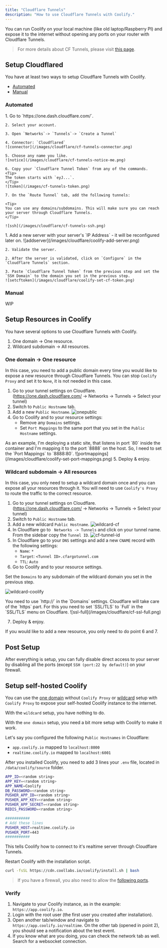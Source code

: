 ```yaml
---
title: "Cloudflare Tunnels"
description: "How to use Cloudflare Tunnels with Coolify."
---
```


You can run Coolify on your local machine (like old laptop/Raspberry PI) and expose it to the internet without opening any ports on your router with Cloudflare Tunnels.

> For more details about CF Tunnels, please visit [this page](https://developers.cloudflare.com/cloudflare-one/connections/connect-networks/).

## Setup Cloudflared

You have at least two ways to setup Cloudflare Tunnels with Coolify.

- [Automated](#automated)
- [Manual](#manual)

### Automated
<Steps>
  <Step title="Setup Tunnels on Cloudflare">
    1. Go to `https://one.dash.cloudflare.com/`.

    2. Select your account.

    3. Open `Networks`-> `Tunnels`-> `Create a Tunnel`

    4. Connector: `Cloudflared`
    ![connector](/images/cloudflare/cf-tunnels-connector.png)

    5. Choose any name you like.
    ![notice](/images/cloudflare/cf-tunnels-notice-me.png)

    6. Copy your `Cloudflare Tunnel Token` from any of the commands.
    <Tip>
    The token starts with `eyJ...`.
    </Tip>
    ![token](/images/cf-tunnels-token.png)

    7. On the `Route Tunnel` tab, add the following tunnels:
    
    <Tip>
    You can use any domains/subdomains. This will make sure you can reach your server through Cloudflare Tunnels.
    </Tip>
    
    ![ssh](/images/cloudflare/cf-tunnels-ssh.png)
  </Step>
    <Step title="Setup Tunnels on Coolify">
    1. Add a new server with your server's `IP Address` - it will be reconfigured later on.
    ![addserver](/images/cloudflare/coolify-add-server.png)

    2. Validate the server.

    2. After the server is validated, click on `Configure` in the `Cloudflare Tunnels` section.

    3. Paste `Cloudflare Tunnel Token` from the previous step and set the `SSH Domain` to the domain you set in the previous step.
    ![setcftoken](/images/cloudflare/coolify-set-cf-token.png)
  </Step>
  </Steps>

### Manual
WIP

## Setup Resources in Coolify

You have several options to use Cloudflare Tunnels with Coolify.
1. One domain -> One resource.
2. Wildcard subdomain -> All resources.

### One domain -> One resource

In this case, you need to add a public domain every time you would like to expose a new resource through Cloudflare Tunnels.
<Tip>
 You can stop `Coolify Proxy` and set it to `None`, it is not needed in this case.
</Tip>

1. Go to your tunnel settings on Cloudflare. (https://one.dash.cloudflare.com/ -> Networks -> Tunnels -> Select your tunnel)
2. Switch to `Public Hostname` tab.
3. Add a new `Public Hostname`.
![onepublic](/images/cloudflare/cf-one-public-hostname.png)
4. Go to Coolify and to your resource settings:
    - Remove any `Domains` settings.
    - Set `Port Mappings` to the same port that you set in the `Public Hostname` settings.
<Tip>
As an example, I'm deploying a static site, that listens in port `80` inside the container and I'm mapping it to the port `8888` on the host. So, I need to set the `Port Mappings` to `8888:80`.
![portmappings](/images/cloudflare/coolify-set-port-mappings.png)
</Tip>
5. Deploy & enjoy.


### Wildcard subdomain -> All resources
In this case, you only need to setup a wildcard domain once and you can expose all your resources through it.
<Warning>
 You will need to use `Coolify's Proxy` to route the traffic to the correct resource.
</Warning>

1. Go to your tunnel settings on Cloudflare. (https://one.dash.cloudflare.com/ -> Networks -> Tunnels -> Select your tunnel)
2. Switch to `Public Hostname` tab.
3. Add a new wildcard `Public Hostname`.
![wildcard-cf](/images/cloudflare/cf-wildcard-public-hostname.png)
4. In Cloudflare go to ` Networks -> Tunnels` and click on your tunnel name. From the sidebar copy the `Tunnel ID`.
![cf-tunnel-id](/images/cloudflare/cf-tunnel-id.png)
5. In Cloudflare go to your `DNS` settings and add a new `CNAME` record with the following settings:
    - `Name`: `*`
    - `Target`: `<Tunnel ID>.cfargotunnel.com`
    - `TTL`: `Auto` 
6. Go to Coolify and to your resource settings.
    
Set the `Domains` to any subdomain of the wildcard domain you set in the previous step.

![wildcard-coolify](/images/cloudflare/coolify-set-domains.png)


<Warning>
You need to use `http://` in the `Domains` settings. Cloudflare will take care of the `https` part.
For this you need to set `SSL/TLS` to `Full` in the `SSL/TLS` menu on Cloudflare.
![ssl-full](/images/cloudflare/cf-ssl-full.png)

</Warning>

7. Deploy & enjoy.

<Tip>
If you would like to add a new resource, you only need to do point 6 and 7.
</Tip>


## Post Setup
After everything is setup, you can fully disable direct access to your server by disabling all the ports (except `SSH (port:22 by default)`) on your firewall.


## Setup self-hosted Coolify

You can use the [one domain](#one-domain-one-resource) without `Coolify Proxy` or [wildcard](#wildcard-subdomain-all-resources) setup with `Coolify Proxy` to expose your self-hosted Coolify instance to the internet.

With the `wildcard` setup, you have nothing to do.

With the `one domain` setup, you need a bit more setup with Coolify to make it work.

Let's say you configured the following `Public Hostnames` in Cloudflare:
- `app.coolify.io` mapped to `localhost:8000`
- `realtime.coolify.io` mapped to `localhost:6001`

After you installed Coolify, you need to add 3 lines your `.env` file, located in `/data/coolify/source` folder.

```bash
APP_ID=<random string>
APP_KEY=<random string>
APP_NAME=Coolify
DB_PASSWORD=<random string>
PUSHER_APP_ID=<random string>
PUSHER_APP_KEY=<random string>
PUSHER_APP_SECRET=<random string>
REDIS_PASSWORD=<random string>

###########
# Add these lines
PUSHER_HOST=realtime.coolify.io
PUSHER_PORT=443
###########
```

This tells Coolify how to connect to it's realtime server through Cloudflare Tunnels.

Restart Coolify with the installation script.

```bash
curl -fsSL https://cdn.coollabs.io/coolify/install.sh | bash
```

> If you have a firewall, you also need to allow the [following ports](../server/firewall).
### Verify

1. Navigate to your Coolify instance, as in the example: `https://app.coolify.io`.
2. Login with the root user (the first user you created after installation).
3. Open another tab/window and navigate to `https://app.coolify.io/realtime`. On the other tab (opened in point 2), you should see a notification about the test event.
4. If you know what are you doing, you can check the network tab as well. Search for a websocket connection.
